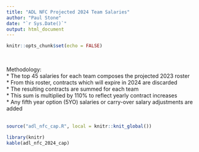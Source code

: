 ```yaml
---
title: "ADL NFC Projected 2024 Team Salaries"
author: "Paul Stone"
date: "`r Sys.Date()`"
output: html_document
---
```


```r
knitr::opts_chunk$set(echo = FALSE)
```
<br />  

Methodology:  
* The top 45 salaries for each team composes the projected 2023 roster  
* From this roster, contracts which will expire in 2024 are discarded  
* The resulting contracts are summed for each team  
* This sum is multiplied by 110% to reflect yearly contract increases  
* Any fifth year option (5YO) salaries or carry-over salary adjustments are added  
<br />  

```r
source("adl_nfc_cap.R", local = knitr::knit_global())
```

```r
library(knitr)
kable(adl_nfc_2024_cap)
```

